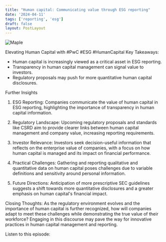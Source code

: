 ```yaml
---
title: "Human capital: Communicating value through ESG reporting"
date: '2024-04-11'
tags: ['reporting', 'esg']
draft: false
layout: PostLayout
---
```


<div className="flex justify-center">
  <div className="my-1 w-full px-2 xl:my-1 xl:w-1/2 xl:px-2">
    <img src="https://willpolesa.pythonanywhere.com/static/podcast_thumbnails/reco66VNlOZqTPyxCpodcast_thumbnail.jpg" alt="Maple" className="mx-auto h-58 w-auto" />
  </div>
</div>

Elevating Human Capital with #PwC #ESG #HumanCapital
Key Takeaways:
- Human capital is increasingly viewed as a critical asset in ESG reporting.
- Transparency in human capital management can signal value to investors.
- Regulatory proposals may push for more quantitative human capital disclosures.

Further Insights
1. ESG Reporting:
Companies communicate the value of human capital in ESG reporting, highlighting the importance of transparency in human capital information.

2. Regulatory Landscape:
Upcoming regulatory proposals and standards like CSRD aim to provide clearer links between human capital management and company value, increasing reporting requirements.

3. Investor Relevance:
Investors seek decision-useful information that reflects on the enterprise value of companies, with a focus on how human capital is managed and its impact on financial performance.

4. Practical Challenges:
Gathering and reporting qualitative and quantitative data on human capital poses challenges due to variable definitions and sensitivity around personal information.

5. Future Directions:
Anticipation of more prescriptive SEC guidelines suggests a shift towards more quantitative disclosures and a greater emphasis on human capital's financial impact.

Closing Thoughts:
As the regulatory environment evolves and the importance of human capital is further recognized, how will companies adapt to meet these challenges while demonstrating the true value of their workforce? Engaging in this discourse may pave the way for innovative practices in human capital management and reporting.

Listen to this episode:
